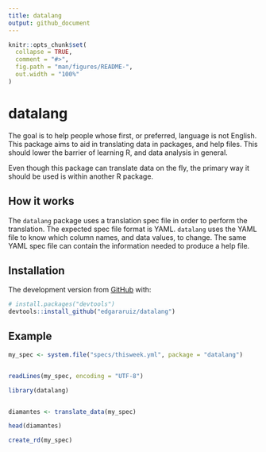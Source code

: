 ```yaml
---
title: datalang
output: github_document
---
```


```r
knitr::opts_chunk$set(
  collapse = TRUE,
  comment = "#>",
  fig.path = "man/figures/README-",
  out.width = "100%"
)
```
# datalang

The goal is to help people whose first, or preferred, language is not English.  This package aims to aid in translating data in packages, and help files.  This should lower the barrier of learning R, and data analysis in general.

Even though this package can translate data on the fly, the primary way it should be used is within another R package.

## How it works

The `datalang` package uses a translation spec file in order to perform the translation.  The expected spec file format is YAML. `datalang` uses the YAML file to know which column names, and data values, to change.  The same YAML spec file can contain the information needed to produce a help file.

## Installation

The development version from [GitHub](https://github.com/) with:

``` r
# install.packages("devtools")
devtools::install_github("edgararuiz/datalang")
```

## Example

```r
my_spec <- system.file("specs/thisweek.yml", package = "datalang")


readLines(my_spec, encoding = "UTF-8")
```


```r
library(datalang)


diamantes <- translate_data(my_spec) 

head(diamantes)
```

```r
create_rd(my_spec) 
```
 
